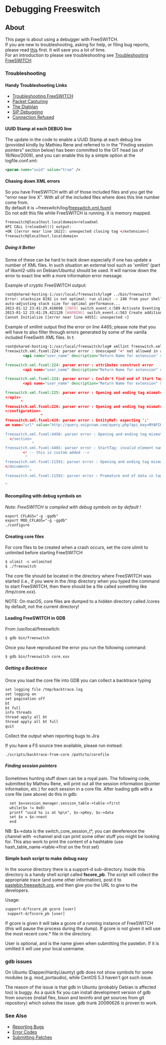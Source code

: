 
# Debugging Freeswitch 

 

## About

This page is about using a debugger with FreeSWITCH.   
If you are new to troubleshooting, asking for help, or filing bug reports, please read [this](../Prototypes/Ostag/index.mdx#about) first. It will save you a lot of time.  
For an introduction to please see troubleshooting see [Troubleshooting FreeSWITCH](Troubleshooting-Freeswitch_9633933.mdx#about)

  

### Troubleshooting

#### Handy Troubleshooting Links

* [Troubleshooting FreeSWITCH](Troubleshooting-Freeswitch_9633933.mdx#about)
* [Packet Capturing](Packet-Capture/index.mdx)
* [The Dialplan](https://wiki.freeswitch.org/wiki/Dialplan%5FXML "Dialplan XML")
* [SIP Debugging](https://wiki.freeswitch.org/wiki/Sofia#Debugging%5FSofia-SIP "Sofia")
* [Connection Refused](https://wiki.freeswitch.org/wiki/Connection%5FRefused "Connection Refused")

#### UUID Stamp at each DEBUG line

The update in the code to enable a UUID Stamp at each debug line (provided kindly by Mathieu Rene and referred to in the "Finding session pointers" section below) has been committed to the GIT head (as of 19/Nov/2009), and you can enable this by a simple option at the logfile.conf.xml:

```xml
<param name="uuid" value="true" />
```

#### Chasing down XML errors

So you have FreeSWITCH with all of those included files and you get the "error near line X". With all of the included files where does this line number come from.  
By default it is \~freeswitch/log/[freeswitch.xml.fsxml](https://wiki.freeswitch.org/wiki/Freeswitch.xml.fsxml "Freeswitch.xml.fsxml")  
Do not edit this file while FreeSWITCH is running. It is memory mapped.

```xml
freeswitch@localhost.localdomain>reloadxml
API CALL [reloadxml()] output:
+OK [[error near line 1622]: unexpected closing tag </extension>]
freeswitch@localhost.localdomain> 
```

#####  Doing it Better

Some of these can be hard to track down especially if one has update a number of XML files. In such situation an external tool such as 'xmllint' (part of libxml2-utils on Debian/Ubuntu) should be used. It will narrow down the error to exact line with a more information error message.

Example of cryptic FreeSWITCH output:

```bash
root@shared-hosting-1:/usr/local/freeswitch/log# ../bin/freeswitch
Error: stacksize 8192 is not optimal: run ulimit -s 240 from your shell before starting the application.
auto-adjusting stack size for optimal performance...
2013-01-12 23:41:29.410698 [INFO] switch_event.c:589 Activate Eventing Engine.
2013-01-12 23:41:29.421120 [WARNING] switch_event.c:563 Create additional event dispatch thread 0
Cannot Initialize [[error near line 4455]: unexpected <]
```

Example of xmllint output find the error on line 4465; please note that you will have to also filter through errors generated by some of the vanilla included FreeSwith XML files. In t:

```xml
root@shared-hosting-1:/usr/local/freeswitch/log# xmllint freeswitch.xml.fsxml
freeswitch.xml.fsxml:224: parser error : Unescaped '<' not allowed in attributes values
        <api name="user_name" description="Return Name for extension" syntax="<exten>"
                                                                              ^
freeswitch.xml.fsxml:224: parser error : attributes construct error
        <api name="user_name" description="Return Name for extension" syntax="<exten>"
                                                                              ^
freeswitch.xml.fsxml:224: parser error : Couldn't find end of Start Tag api line 224
        <api name="user_name" description="Return Name for extension" syntax="<exten>"
                                                                              ^
freeswitch.xml.fsxml:225: parser error : Opening and ending tag mismatch: exten line 224 and apis
</apis>
       ^
freeswitch.xml.fsxml:226: parser error : Opening and ending tag mismatch: apis line 223 and configuration
</configuration>
                ^
freeswitch.xml.fsxml:428: parser error : EntityRef: expecting ';'
am name="url" value="http://query.voipcnam.com/query.php?api_key=MYAPIKEY&number
                                                                               ^
freeswitch.xml.fsxml:4450: parser error : Opening and ending tag mismatch: configuration line 222 and section
  </section>
            ^
freeswitch.xml.fsxml:4465: parser error : StartTag: invalid element name
        <! -- this is custom added -->
         ^
freeswitch.xml.fsxml:11591: parser error : Opening and ending tag mismatch: section line 221 and document
</document>
           ^
freeswitch.xml.fsxml:11592: parser error : Premature end of data in tag document line 19

^
```

#### Recompiling with debug symbols on

_Note: FreeSWITCH is compiled with debug symbols on by default !_

  
```xml
export CFLAGS="-g -ggdb"
export MOD_CFLAGS="-g -ggdb"
./configure
```

#### Creating core files

For core files to be created when a crash occurs, set the core ulimit to unlimited before starting FreeSWITCH

```xml
$ ulimit -c unlimited
$ ./freeswitch
```

The core file should be located in the directory where FreeSWITCH was started (i.e., if you were in the /tmp directory when you typed the command to start FreeSWITCH, then there should be a file called something like /tmp/core.xxx).

NOTE: On macOS, core files are dumped to a hidden directory called /cores by default, not the current directory!

#### Loading FreeSWITCH in GDB

From /usr/local/freeswitch:

  
```xml
$ gdb bin/freeswitch 
```

  
Once you have reproduced the error you run the following command:

```xml
$ gdb bin/freeswitch core.xxx
```

##### Getting a Backtrace

Once you load the core file into GDB you can collect a backtrace typing

  
```xml
set logging file /tmp/backtrace.log
set logging on
set pagination off
bt
bt full
info threads
thread apply all bt
thread apply all bt full
quit
```

Collect the output when reporting bugs to Jira

If you have a FS source tree available, please run instead:

```xml
./scripts/backtrace-from-core /path/to/corefile
```

##### Finding session pointers

Sometimes hunting stuff down can be a royal pain. The following code, submitted by Mathieu Rene, will print out all the session information (pointer information, etc.) for each session in a core file. After loading gdb with a core file (see above) do this in gdb:

```xml
  set $x=session_manager.session_table->table->first
  while($x != 0x0)
  printf "uuid %s is at %p\n", $x->pKey, $x->data
  set $x = $x->next
  end
```

NB: $x->data is the switch\_core\_session\_t\*, you can dereference the channel with ->channel and can print some other stuff you might be looking for. This also work to print the content of a hashtable (use hash\_table\_name->table->first on the first set)

#### Simple bash script to make debug easy

In the source directory there is a support-d sub-directory. Inside this directory is a handy shell script called **fscore\_pb**. The script will collect the appropriate trace (and some other information), post it to [pastebin.freeswitch.org](http://pastebin.freeswitch.org), and then give you the URL to give to the developers.

Usage:

```xml
support-d/fscore_pb gcore [user]
 support-d/fscore_pb [user]
```

If gcore is given it will take a gcore of a running instance of FreeSWITCH (this will pause the process during the dump). If gcore is not given it will use the most recent core.\* file in the directory.

User is optional, and is the name given when submitting the pastebin. If it is omitted it will use your local username.

### gdb issues

On Ubuntu (Dapper/Hardy/Jaunty) gdb does not show symbols for some modules (e.g. mod\_portaudio), while CentOS 5.3 haven't got such issue.

The reason of the issue is that gdb in Ubuntu (probably Debian is affected too) is buggy. As a quick fix you can install development version of gdb from sources (install flex, bison and texinfo and get sources from git repository) which solves the issue. gdb trunk 20090626 is proven to work.

### See Also

* [Reporting Bugs](https://wiki.freeswitch.org/wiki/Reporting%5FBugs "Reporting Bugs")
* [Error Codes](https://wiki.freeswitch.org/wiki/Error%5FCodes "Error Codes")
* [Submitting Patches](https://wiki.freeswitch.org/wiki/Submitting%5FPatches "Submitting Patches")
  
  

